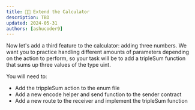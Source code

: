 ```yaml
---
title: 👩‍💻 Extend the Calculator
description: TBD
updated: 2024-05-31
authors: [ashucoder9]
---
```


Now let's add a third feature to the calculator: adding three numbers. We want you to practice handling different amounts of parameters depending on the action to perform, so your task will be to add a tripleSum function that sums up three values of the type uint. 

You will need to:

- Add the trippleSum action to the enum file
- Add a new encode helper and send function to the sender contract
- Add a new route to the receiver and implement the tripleSum function
